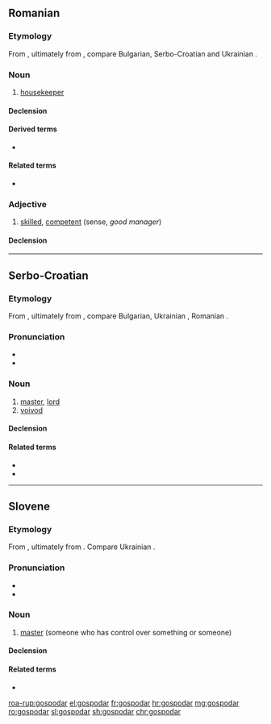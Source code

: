 ==Romanian==

===Etymology===
From {{etyl|sla-pro|ro}}, ultimately from {{m|sla-pro|*gospodь}}, compare Bulgarian, Serbo-Croatian and Ukrainian {{term|господар|lang=uk}}.

===Noun===
{{ro-noun|m|i}}

# [[housekeeper]]

====Declension====
{{ro-noun-m}}

====Derived terms====
* {{l|ro|gospodărie}}

====Related terms====
* {{l|ro|gospodină}}

===Adjective===
{{ro-adj|4}}

# [[#English|skilled]], [[#English|competent]] (sense, ''good manager'')

====Declension====
{{ro-adj-4}}

----

==Serbo-Croatian==

===Etymology===
From {{etyl|sla-pro|sh}}, ultimately from {{m|sla-pro|*gospodь}}, compare Bulgarian, Ukrainian {{term|господар|lang=uk}}, Romanian {{term|gospodar|lang=ro}}.

===Pronunciation===
* {{IPA|/ɡospǒdaːr/|lang=sh}}
* {{hyphenation|gos|po|dar|lang=sh}}

===Noun===
{{sh-noun|g=m|head=gospòdār|r|господар|госпо̀да̄р}}

# [[master]], [[lord]]
# [[voivod]]

====Declension====
{{sh-decl-noun
|gospodar|gospodari
|gospodára|gospodara
|gospodaru|gospodarima
|gospodara|gospodare
|gospodaru|gospodari
|gospodaru|gospodarima
|gospodarom|gospodarima
}}

====Related terms====
* {{l|sh|gospodàrica}}
* {{l|sh|gospodáriti}}

----

==Slovene==

===Etymology===
From {{etyl|sla-pro|sl}}, ultimately from {{m|sla-pro|*gospodь}}. Compare Ukrainian {{term|господар|lang=uk}}.

===Pronunciation===
* {{IPA|lang=sl|/ɡɔspɔˈdàːr/}}
* {{sl-tonal|gospodár}}

===Noun===
{{sl-noun|gospodár|m-an|gospodárja|gospodárji}}

# [[master]] (someone who has control over something or someone)

====Declension====
{{sl-decl-noun-m|gospodár|gospodárj|a=1}}

====Related terms====
* {{l|sl|gospod}}

[[roa-rup:gospodar]]
[[el:gospodar]]
[[fr:gospodar]]
[[hr:gospodar]]
[[mg:gospodar]]
[[ro:gospodar]]
[[sl:gospodar]]
[[sh:gospodar]]
[[chr:gospodar]]